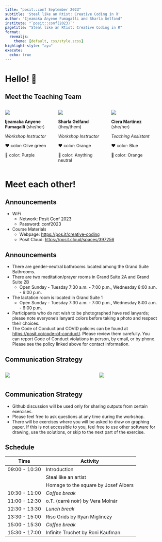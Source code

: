 ```yaml
---
title: "posit::conf September 2023"
subtitle: 'Steal like an Rtist: Creative Coding in R'
author: "Ijeamaka Anyene Fumagalli and Sharla Gelfand"
institute: "`posit::conf(2023)`"
pagetitle: "Steal like an Rtist: Creative Coding in R"
format:
  revealjs:
    theme: [default, css/style.scss]
highlight-style: "ayu"
execute:
  echo: true
---
```


# Hello! 👋

## Meet the Teaching Team

::: columns
::: {.column style="width:33%"}

![](00-introduction/ijeamaka_team_headshot.jpg){fig-align="center"}

**Ijeamaka Anyene Fumagalli** (she/her)

*Workshop Instructor*

❤️ color: Olive green

🥴 color: Purple
:::

::: {.column style="width:33%"}

![](00-introduction/sharla_headshot.jpg){fig-align="center"}

**Sharla Gelfand** (they/them)

*Workshop Instructor*

❤️ color: Orange

🥴 color: Anything neutral
:::

::: {.column style="width:33%"}

![](00-introduction/martinez-headshot.jpg){fig-align="center"}


**Ciera Martinez** (she/her)

*Teaching Assistant*

❤️ color: Blue

🥴 color: Orange
:::
:::

# Meet each other!

## Announcements

* WiFi
  * Network: Posit Conf 2023
  * Password: conf2023
  
* Course Materials
  * Webpage: [https://pos.it/creative-coding](pos.it/creative-coding)
  * Posit Cloud: [https://posit.cloud/spaces/397256](posit.cloud/spaces/397256)
  
## Announcements

- There are [gender-neutral bathrooms]{.under} located among the Grand Suite Bathrooms.
- There are [two meditation/prayer rooms]{.under} in Grand Suite 2A and Grand Suite 2B
  - Open Sunday - Tuesday 7:30 a.m. - 7:00 p.m., Wednesday 8:00 a.m. - 6:00 p.m.
- The [lactation room]{.under} is located in Grand Suite 1
  - Open Sunday - Tuesday 7:30 a.m. - 7:00 p.m., Wednesday 8:00 a.m. - 6:00 p.m.
- Participants who [do not wish to be photographed have red lanyards]{.under}; please note everyone's lanyard colors before taking a photo and respect their choices.
- The [Code of Conduct and COVID policies]{.under}     can be found at [https://posit.co/code-of-conduct/](https://posit.co/code-of-conduct/). Please review them carefully. You can report Code of Conduct violations in person, by email, or by phone. Please see the policy linked above for contact information.


## Communication Strategy

:::: {.columns}

::: {.column style="width:60%"}
![](00-introduction/pink-sticky-note-taped.png){fig-align="center"}
:::

::: {.column style="width:40%"}
![](00-introduction/green-sticky-note-taped.png){fig-align="center"}
:::

::::


## Communication Strategy

* Github discussion will be used only for sharing outputs from certain exercises. 
* Please feel free to ask questions at any time during the workshop. 
* There will be exercises where you will be asked to draw on graphing paper. If this is not accessible to you, feel free to use other software for drawing, use the solutions, or skip to the next part of the exercise.

## Schedule 

| Time          | Activity                            |
| ------------- | ----------------------------------- |
| 09:00 - 10:30 | Introduction                        |
|               | Steal like an artist                |
|               | Homage to the square by Josef Albers|
| 10:30 - 11:00 | *Coffee break*                        |
| 11:00 - 12:30 | o.T. (carré noir) by Vera Molnár    |
| 12:30 - 13:30 | *Lunch break*                         |
| 13:30 - 15:00 | Riso Grids by Ryan Miglinczy        |
| 15:00 - 15:30 | *Coffee break*                        |
| 15:30 - 17:00 | Infinite Truchet by Roni Kaufman    |
